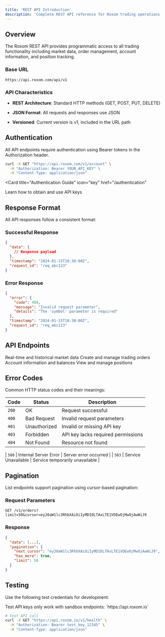 ```yaml
---
title: 'REST API Introduction'
description: 'Complete REST API reference for Roxom trading operations'
---
```


## Overview

The Roxom REST API provides programmatic access to all trading functionality including market data, order management, account information, and position tracking.

### Base URL
```
https://api.roxom.com/api/v1
```

### API Characteristics

- **REST Architecture**: Standard HTTP methods (GET, POST, PUT, DELETE)
- **JSON Format**: All requests and responses use JSON

- **Versioned**: Current version is v1, included in the URL path

## Authentication

All API endpoints require authentication using Bearer tokens in the Authorization header.

```bash
curl -X GET "https://api.roxom.com/v1/account" \
  -H "Authorization: Bearer YOUR_API_KEY" \
  -H "Content-Type: application/json"
```

<Card
  title="Authentication Guide"
  icon="key"
  href="/authentication"
>
  Learn how to obtain and use API keys
</Card>

## Response Format

All API responses follow a consistent format:

### Successful Response
```json
{
  "data": {
    // Response payload
  },
  "timestamp": "2024-01-15T10:30:00Z",
  "request_id": "req_abc123"
}
```

### Error Response
```json
{
  "error": {
    "code": 400,
    "message": "Invalid request parameter",
    "details": "The 'symbol' parameter is required"
  },
  "timestamp": "2024-01-15T10:30:00Z",
  "request_id": "req_abc123"
}
```



## API Endpoints

<CardGroup cols={2}>
  <Card
    title="Market Data"
    icon="chart-line"
    href="/api-reference/market-data"
  >
    Real-time and historical market data
  </Card>
  <Card
    title="Orders"
    icon="list"
    href="/api-reference/orders"
  >
    Create and manage trading orders
  </Card>
  <Card
    title="Account"
    icon="user"
    href="/api-reference/account"
  >
    Account information and balances
  </Card>
  <Card
    title="Positions"
    icon="briefcase"
    href="/api-reference/positions"
  >
    View and manage positions
  </Card>
</CardGroup>

## Error Codes

Common HTTP status codes and their meanings:

| Code | Status | Description |
|------|--------|-------------|
| `200` | OK | Request successful |
| `400` | Bad Request | Invalid request parameters |
| `401` | Unauthorized | Invalid or missing API key |
| `403` | Forbidden | API key lacks required permissions |
| `404` | Not Found | Resource not found |

| `500` | Internal Server Error | Server error occurred |
| `503` | Service Unavailable | Service temporarily unavailable |

## Pagination

List endpoints support pagination using cursor-based pagination:

### Request Parameters
```http
GET /v1/orders?limit=50&cursor=eyJ0aW1lc3RhbXAiOiIyMDI0LTAxLTE1VDEwOjMwOjAwWiJ9
```

### Response
```json
{
  "data": [...],
  "pagination": {
    "next_cursor": "eyJ0aW1lc3RhbXAiOiIyMDI0LTAxLTE1VDEwOjMwOjAwWiJ9",
    "has_more": true,
    "limit": 50
  }
}
```

## Testing

Use the following test credentials for development:

<Warning>
  Test API keys only work with sandbox endpoints: `https://api.roxom.io`
</Warning>

```bash
# Test API call
curl -X GET "https://api.roxom.io/v1/health" \
  -H "Authorization: Bearer test_key_12345" \
  -H "Content-Type: application/json"
```
